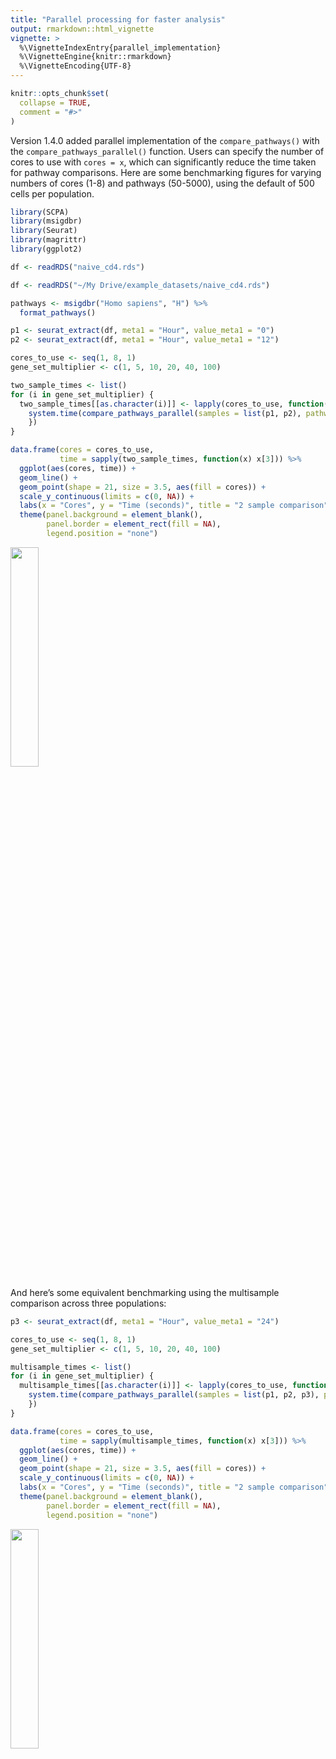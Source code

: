 ```yaml
---
title: "Parallel processing for faster analysis"
output: rmarkdown::html_vignette
vignette: >
  %\VignetteIndexEntry{parallel_implementation}
  %\VignetteEngine{knitr::rmarkdown}
  %\VignetteEncoding{UTF-8}
---
```


```r
knitr::opts_chunk$set(
  collapse = TRUE,
  comment = "#>"
)
```

Version 1.4.0 added parallel implementation of the `compare_pathways()` with the
`compare_pathways_parallel()` function. Users can specify the number of cores to use with
`cores = x`, which can significantly reduce the time taken for pathway comparisons.
Here are some benchmarking figures for varying numbers of cores (1-8) and pathways (50-5000),
using the default of 500 cells per population.

```r
library(SCPA)
library(msigdbr)
library(Seurat)
library(magrittr)
library(ggplot2)

df <- readRDS("naive_cd4.rds")

df <- readRDS("~/My Drive/example_datasets/naive_cd4.rds")

pathways <- msigdbr("Homo sapiens", "H") %>%
  format_pathways()

p1 <- seurat_extract(df, meta1 = "Hour", value_meta1 = "0")
p2 <- seurat_extract(df, meta1 = "Hour", value_meta1 = "12")

cores_to_use <- seq(1, 8, 1)
gene_set_multiplier <- c(1, 5, 10, 20, 40, 100)

two_sample_times <- list()
for (i in gene_set_multiplier) {
  two_sample_times[[as.character(i)]] <- lapply(cores_to_use, function(x) {
    system.time(compare_pathways_parallel(samples = list(p1, p2), pathways = rep(pathways, i), cores = x))
    })
}

data.frame(cores = cores_to_use,
           time = sapply(two_sample_times, function(x) x[3])) %>%
  ggplot(aes(cores, time)) +
  geom_line() +
  geom_point(shape = 21, size = 3.5, aes(fill = cores)) +
  scale_y_continuous(limits = c(0, NA)) +
  labs(x = "Cores", y = "Time (seconds)", title = "2 sample comparison") +
  theme(panel.background = element_blank(),
        panel.border = element_rect(fill = NA),
        legend.position = "none")


```

![](../man/figures/two_sample_time.png){width=30%}

And here's some equivalent benchmarking using the multisample comparison across three populations:

```r
p3 <- seurat_extract(df, meta1 = "Hour", value_meta1 = "24")

cores_to_use <- seq(1, 8, 1)
gene_set_multiplier <- c(1, 5, 10, 20, 40, 100)

multisample_times <- list()
for (i in gene_set_multiplier) {
  multisample_times[[as.character(i)]] <- lapply(cores_to_use, function(x) {
    system.time(compare_pathways_parallel(samples = list(p1, p2, p3), pathways = rep(pathways, i), cores = x))
    })
}

data.frame(cores = cores_to_use,
           time = sapply(multisample_times, function(x) x[3])) %>%
  ggplot(aes(cores, time)) +
  geom_line() +
  geom_point(shape = 21, size = 3.5, aes(fill = cores)) +
  scale_y_continuous(limits = c(0, NA)) +
  labs(x = "Cores", y = "Time (seconds)", title = "2 sample comparison") +
  theme(panel.background = element_blank(),
        panel.border = element_rect(fill = NA),
        legend.position = "none")

```

![](../man/figures/multisample_time.png){width=30%}



